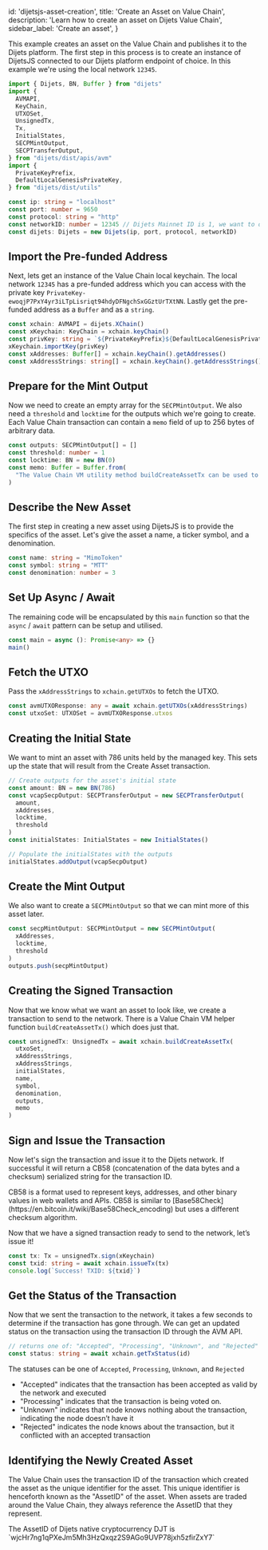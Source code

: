 
  id: 'dijetsjs-asset-creation',
  title: 'Create an Asset on Value Chain',
  description: 'Learn how to create an asset on Dijets Value Chain',
  sidebar_label: 'Create an asset',
}

This example creates an asset on the Value Chain and publishes it to the Dijets
platform. The first step in this process is to create an instance of DijetsJS
connected to our Dijets platform endpoint of choice. In this example we're
using the local network `12345`.

```ts
import { Dijets, BN, Buffer } from "dijets"
import {
  AVMAPI,
  KeyChain,
  UTXOSet,
  UnsignedTx,
  Tx,
  InitialStates,
  SECPMintOutput,
  SECPTransferOutput,
} from "dijets/dist/apis/avm"
import {
  PrivateKeyPrefix,
  DefaultLocalGenesisPrivateKey,
} from "dijets/dist/utils"

const ip: string = "localhost"
const port: number = 9650
const protocol: string = "http"
const networkID: number = 12345 // Dijets Mainnet ID is 1, we want to override that default for local network id
const dijets: Dijets = new Dijets(ip, port, protocol, networkID)
```

## Import the Pre-funded Address

Next, lets get an instance of the Value Chain local keychain. The local network `12345`
has a pre-funded address which you can access with the private key
`PrivateKey-ewoqjP7PxY4yr3iLTpLisriqt94hdyDFNgchSxGGztUrTXtNN`. Lastly
get the pre-funded address as a `Buffer` and as a `string`.

```ts
const xchain: AVMAPI = dijets.XChain()
const xKeychain: KeyChain = xchain.keyChain()
const privKey: string = `${PrivateKeyPrefix}${DefaultLocalGenesisPrivateKey}`
xKeychain.importKey(privKey)
const xAddresses: Buffer[] = xchain.keyChain().getAddresses()
const xAddressStrings: string[] = xchain.keyChain().getAddressStrings()
```

## Prepare for the Mint Output

Now we need to create an empty array for the `SECPMintOutput`. We also need a
`threshold` and `locktime` for the outputs which we're going to create. Each
Value Chain transaction can contain a `memo` field of up to 256 bytes of
arbitrary data.

```ts
const outputs: SECPMintOutput[] = []
const threshold: number = 1
const locktime: BN = new BN(0)
const memo: Buffer = Buffer.from(
  "The Value Chain VM utility method buildCreateAssetTx can be used to create a smart digital asset"
)
```

## Describe the New Asset

The first step in creating a new asset using DijetsJS is to provide the specifics of the asset. 
Let's give the asset a name, a ticker symbol, and a denomination.

```ts
const name: string = "MimoToken"
const symbol: string = "MTT"
const denomination: number = 3
```

## Set Up Async / Await

The remaining code will be encapsulated by this `main` function so that the `async` / `await` pattern can be setup and utilised.

```ts
const main = async (): Promise<any> => {}
main()
```

## Fetch the UTXO

Pass the `xAddressStrings` to `xchain.getUTXOs` to fetch the UTXO.

```ts
const avmUTXOResponse: any = await xchain.getUTXOs(xAddressStrings)
const utxoSet: UTXOSet = avmUTXOResponse.utxos
```

## Creating the Initial State

We want to mint an asset with 786 units held by the managed key. This sets up
the state that will result from the Create Asset transaction.

```ts
// Create outputs for the asset's initial state
const amount: BN = new BN(786)
const vcapSecpOutput: SECPTransferOutput = new SECPTransferOutput(
  amount,
  xAddresses,
  locktime,
  threshold
)
const initialStates: InitialStates = new InitialStates()

// Populate the initialStates with the outputs
initialStates.addOutput(vcapSecpOutput)
```

## Create the Mint Output

We also want to create a `SECPMintOutput` so that we can mint more of this asset later.

```ts
const secpMintOutput: SECPMintOutput = new SECPMintOutput(
  xAddresses,
  locktime,
  threshold
)
outputs.push(secpMintOutput)
```

## Creating the Signed Transaction

Now that we know what we want an asset to look like, we create a transaction to
send to the network. There is a Value Chain VM helper function `buildCreateAssetTx()`
which does just that.

```ts
const unsignedTx: UnsignedTx = await xchain.buildCreateAssetTx(
  utxoSet,
  xAddressStrings,
  xAddressStrings,
  initialStates,
  name,
  symbol,
  denomination,
  outputs,
  memo
)
```

## Sign and Issue the Transaction

Now let's sign the transaction and issue it to the Dijets network. If
successful it will return a
CB58 (concatenation of the data bytes and a checksum) serialized
string for the transaction ID.

<Admonition type="info">
 CB58 is a format used to represent keys, addresses, and other binary values in web wallets and APIs.
 CB58 is similar to [Base58Check](https://en.bitcoin.it/wiki/Base58Check_encoding) but uses a different checksum algorithm.
</Admonition>

Now that we have a signed transaction ready to send to the network, let’s issue it!

```ts
const tx: Tx = unsignedTx.sign(xKeychain)
const txid: string = await xchain.issueTx(tx)
console.log(`Success! TXID: ${txid}`)
```

## Get the Status of the Transaction

Now that we sent the transaction to the network, it takes a few seconds to
determine if the transaction has gone through. We can get an updated status on
the transaction using the transaction ID through the AVM API.

```ts
// returns one of: "Accepted", "Processing", "Unknown", and "Rejected"
const status: string = await xchain.getTxStatus(id)
```

The statuses can be one of `Accepted`, `Processing`, `Unknown`, and `Rejected`

- "Accepted" indicates that the transaction has been accepted as valid by the network and executed
- "Processing" indicates that the transaction is being voted on.
- "Unknown" indicates that node knows nothing about the transaction, indicating
  the node doesn’t have it
- "Rejected" indicates the node knows about the transaction, but it conflicted with an accepted transaction

## Identifying the Newly Created Asset

The Value Chain uses the transaction ID of the transaction which created the asset
as the unique identifier for the asset. This unique identifier is henceforth
known as the "AssetID" of the asset. When assets are traded around the Value Chain,
they always reference the AssetID that they represent.

<Admonition type="info">
  The AssetID of Dijets native cryptocurrency DJT is `wjcHr7ng1qPXeJm5Mh3HzQxqz2S9AGo9UVP78jxh5zfirZxY7`
</Admonition>


